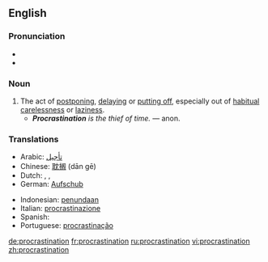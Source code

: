 {{wikipedia}}
==English==

{{rfe}}

===Pronunciation===
* {{audio|en-us-procrastination.ogg|Audio (US)}}
* {{rhymes|eɪʃǝn}}
{{rfp}}

===Noun===
{{en-noun|-}}

# The act of [[postpone|postponing]], [[delay|delaying]] or [[put off|putting off]], especially out of [[habitual]] [[carelessness]] or [[laziness]].
#* '''''Procrastination''' is the thief of time.'' — anon. {{rfex|a real, dated quote would be nicer}}

===Translations===
{{trans-top|act of postponing, delaying or putting off}}
*Arabic: [[تأجيل]]
*Chinese: [[耽搁]] (dān gē)
*Dutch: {{t|nl|uitstel|n}}, {{t|nl|uitstelgedrag|n}}, {{t|nl|procrastinatie|f}}
*German: [[Aufschub]] {{m}}
{{trans-mid}}
*Indonesian: [[tunda|penundaan]]
*Italian: [[procrastinazione]]
*Spanish: {{trad|es|procastinación}}
*Portuguese: [[procrastinação]] {{italbrac|Brazil}}
{{trans-bottom}}

[[de:procrastination]]
[[fr:procrastination]]
[[ru:procrastination]]
[[vi:procrastination]]
[[zh:procrastination]]